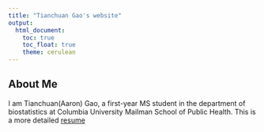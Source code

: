 ```yaml
---
title: "Tianchuan Gao's website"
output: 
  html_document:
    toc: true
    toc_float: true
    theme: cerulean
---
```


## About Me
I am Tianchuan(Aaron) Gao, a first-year MS student in the department of biostatistics at Columbia University Mailman School of Public Health.
This is a more detailed [resume](resume.html)